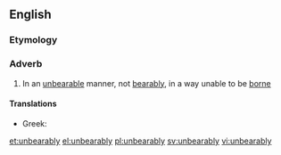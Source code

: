 ==English==

===Etymology===
{{suffix|unbearable|ly}}

===Adverb===
{{en-adv}}

# In an [[unbearable]] manner, not [[bearably]], in a way unable to be [[borne]]

====Translations====
* Greek: {{t|el|αφόρητα|sc=Grek}}

[[et:unbearably]]
[[el:unbearably]]
[[pl:unbearably]]
[[sv:unbearably]]
[[vi:unbearably]]